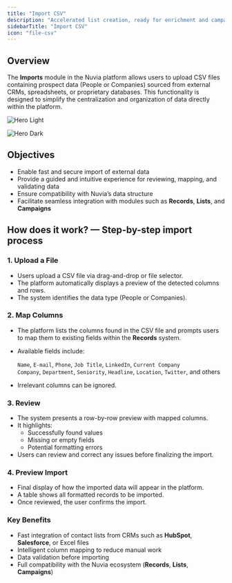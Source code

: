 ```yaml
---
title: "Import CSV"
description: "Accelerated list creation, ready for enrichment and campaign use"
sidebarTitle: "Import CSV"
icon: "file-csv"
---
```


## Overview

The **Imports** module in the Nuvia platform allows users to upload CSV files containing prospect data (People or Companies) sourced from external CRMs, spreadsheets, or proprietary databases. This functionality is designed to simplify the centralization and organization of data directly within the platform.

<img
  className="block dark:hidden"
  src="/images/hero-importcsv-light.png"
  alt="Hero Light"
  title={true}
/>

<img
  className="hidden dark:block"
  src="/images/hero-importcsv-dark.png"
  alt="Hero Dark"
  title={true}
/>

## Objectives

- Enable fast and secure import of external data
- Provide a guided and intuitive experience for reviewing, mapping, and validating data
- Ensure compatibility with Nuvia’s data structure
- Facilitate seamless integration with modules such as **Records**, **Lists**, and **Campaigns**

## How does it work? — Step-by-step import process

### 1. Upload a File

- Users upload a CSV file via drag-and-drop or file selector.
- The platform automatically displays a preview of the detected columns and rows.
- The system identifies the data type (People or Companies).

### 2. Map Columns

- The platform lists the columns found in the CSV file and prompts users to map them to existing fields within the **Records** system.
- Available fields include:

  `Name`, `E-mail`, `Phone`, `Job Title`, `LinkedIn`, `Current Company`\
  `Company`, `Department`, `Seniority`, `Headline`, `Location`, `Twitter`, and others
- Irrelevant columns can be ignored.

### 3. Review

- The system presents a row-by-row preview with mapped columns.
- It highlights:
  - Successfully found values
  - Missing or empty fields
  - Potential formatting errors
- Users can review and correct any issues before finalizing the import.

### 4. Preview Import

- Final display of how the imported data will appear in the platform.
- A table shows all formatted records to be imported.
- Once reviewed, the user confirms the import.

### Key Benefits

- Fast integration of contact lists from CRMs such as **HubSpot**, **Salesforce**, or Excel files
- Intelligent column mapping to reduce manual work
- Data validation before importing
- Full compatibility with the Nuvia ecosystem (**Records**, **Lists**, **Campaigns**)